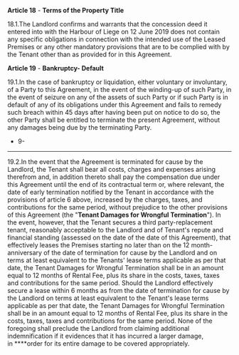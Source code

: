 **Article 18** - **Terms of the Property Title**

18.1.The Landlord confirms and warrants that the concession deed it entered into with the Harbour of Liege on 12 June 2019 does not contain any specific obligations in connection with the intended use of the Leased Premises or any other mandatory provisions that are to be complied with by the Tenant other than as provided for in this Agreement.

**Article 19** - **Bankruptcy- Default**

19.1.In the case of bankruptcy or liquidation, either voluntary or involuntary, of a Party to this Agreement, in the event of the winding-up of such Party, in the event of seizure on any of the assets of such Party or if such Party is in default of any of its obligations under this Agreement and fails to remedy such breach within 45 days after having been put on notice to do so, the other Party shall be entitled to terminate the present Agreement, without any damages being due by the terminating Party.

- 9-

---

19.2.In the event that the Agreement is terminated for cause by the Landlord, the Tenant shall bear all costs, charges and expenses arising therefrom and, in addition thereto shall pay the compensation due under this Agreement until the end of its contractual term or, where relevant, the date of early termination notified by the Tenant in accordance with the provisions of article 6 above, increased by the charges, taxes, and contributions for the same period, without prejudice to the other provisions of this Agreement (the "**Tenant Damages for Wrongful Termination**"). In the event, however, that the Tenant secures a third party-replacement tenant, reasonably acceptable to the Landlord and of Tenant's repute and financial standing (assessed on the date of the date of this Agreement), that effectively leases the Premises starting no later than on the 12 month-anniversary of the date of termination for cause by the Landlord and on terms at least equivalent to the Tenants' lease terms applicable as per that date, the Tenant Damages for Wrongful Termination shall be in an amount equal to 12 months of Rental Fee, plus its share in the costs, taxes, taxes and contributions for the same period. Should the Landlord effectively secure a lease within 6 months as from the date of termination for cause by the Landlord on terms at least equivalent to the Tenant's lease terms applicable as per that date, the Tenant Damages for Wrongful Termination shall be in an amount equal to 12 months of Rental Fee, plus its share in the costs, taxes, taxes and contributions for the same period. None of the foregoing shall preclude the Landlord from claiming additional indemnification if it evidences that it has incurred a larger damage, in ****order for its entire damage to be covered appropriately.
